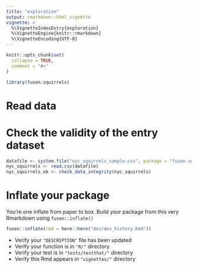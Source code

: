 ```yaml
---
title: "exploration"
output: rmarkdown::html_vignette
vignette: >
  %\VignetteIndexEntry{exploration}
  %\VignetteEngine{knitr::rmarkdown}
  %\VignetteEncoding{UTF-8}
---
```


```r
knitr::opts_chunk$set(
  collapse = TRUE,
  comment = "#>"
)
```

```r
library(fusen.squirrels)
```

<!--

# Description of your package

This will fill the description of your package.
Add this chunk using `fusen::description_chunk()`
--> 


# Read data

<!-- Store your dataset in a directory named "inst/" at the root of your project -->
<!-- Use it for your tests in this Rmd thanks to `load_all()` to make it available
and `system.file()` to read it in your examples 
-->


# Check the validity of the entry dataset

```r
datafile <- system.file("nyc_squirrels_sample.csv", package = "fusen.squirrels")
nyc_squirrels <- read.csv(datafile)
nyc_squirrels_ok <- check_data_integrity(nyc_squirrels)
```

# Inflate your package

You're one inflate from paper to box.
Build your package from this very Rmarkdown using `fusen::inflate()`


```r
fusen::inflate(rmd = here::here("dev/dev_history.Rmd"))
```

- Verify your `"DESCRIPTION"` file has been updated
- Verify your function is in `"R/"` directory
- Verify your test is in `"tests/testthat/"` directory
- Verify this Rmd appears in `"vignettes/"` directory

